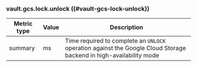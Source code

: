 ### vault.gcs.lock.unlock ((#vault-gcs-lock-unlock))

Metric type | Value | Description
----------- | ----- | -----------
summary     | ms    | Time required to complete an `UNLOCK` operation against the Google Cloud Storage backend in high-availability mode